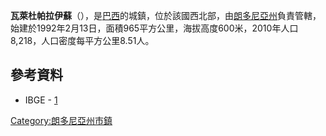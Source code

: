 {{coord|10|26|52|S|62|08|03|W|scale:30000|display=title}}

'''瓦萊杜帕拉伊蘇'''（{{lang-pt|Vale do Paraíso}}），是[[巴西|巴西]]的城鎮，位於該國西北部，由[[朗多尼亞州|朗多尼亞州]]負責管轄，始建於1992年2月13日，面積965平方公里，海拔高度600米，2010年人口8,218，人口密度每平方公里8.51人。

==參考資料==
*IBGE - [http://www.ibge.gov.br/cidadesat/default.php] {{Wayback|url=http://www.ibge.gov.br/cidadesat/default.php |date=20080611095922 }}

{{Brazil-geo-stub}}
{{朗多尼亞州市鎮}}
[[Category:朗多尼亞州市鎮|Category:朗多尼亞州市鎮]]